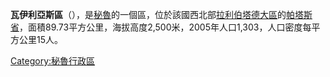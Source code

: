 '''瓦伊利亞斯區'''（{{lang-es|Distrito de Huaylillas}}），是[[秘魯|秘魯]]的一個區，位於該國西北部[[拉利伯塔德大區|拉利伯塔德大區]]的[[帕塔斯省|帕塔斯省]]，面積89.73平方公里，海拔高度2,500米，2005年人口1,303，人口密度每平方公里15人。

{{Peru-geo-stub}}
[[Category:秘魯行政區|Category:秘魯行政區]]